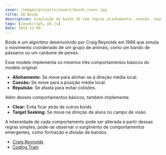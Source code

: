 ```yaml
---
cover: /images/projects/covers/boids_cover.jpg
title: 2D Boids
description: Simulação de boids 2D com regras alinhamento, coesão, repulsão, clearing e target seeking.
tags: [JavaScript, p5.js]
date: 2015-11-09
---
```


Boids é um algoritmo desenvolvido por Craig Reynolds em 1986 que simula o movimento coordenado de um grupo de animais, como um bando de pássaros ou um cardume de peixes.


<div class="flex justify-center">
  <Boids client:only="react" />
</div>

Esse modelo implementa os mesmos três comportamentos básicos do modelo original:

- **Alinhamento:** Se move para alinhar-se à direção média local.
- **Coesão:** Se move para a posição média local.
- **Repulsão:** Se afasta para evitar colisões.

Além desses comportamentos básicos, também implementa:

- **Clear:** Evita ficar atrás de outros boids.
- **Target Seeking:** Se move na direção de alvos no campo de visão.

A intensidade de cada comportamento pode ser alterada e partir dessas regras simples, pode-se observar o surgimento de comportamentos emergentes, como formação e divisão de bandos.

- [Craig Reynolds](http://www.red3d.com/cwr/boids/)
- [Coding Train](https://www.youtube.com/watch?v=IoKfQrlQ7rA)
